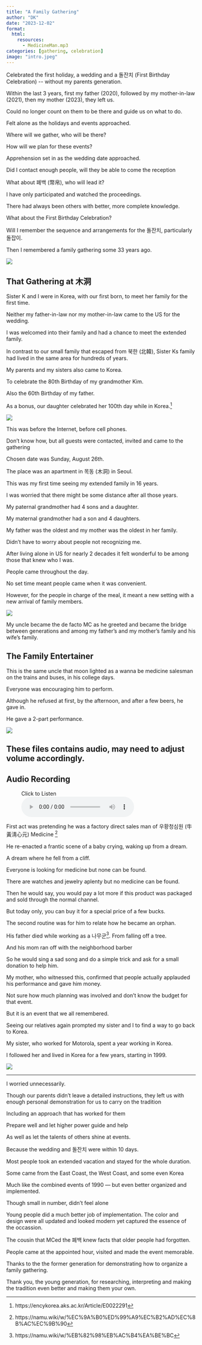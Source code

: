 ---
title: "A Family Gathering"
author: "DK"
date: "2023-12-02"
format: 
  html:
    resources:
      - MedicineMan.mp3
categories: [gathering, celebration]
image: "intro.jpeg"
---

Celebrated the first holiday, a wedding and a 돌잔치 (First Birthday Celebration) \-- without my parents generation.

Within the last 3 years, first my father (2020), followed by my mother-in-law (2021), then my mother (2023), they left us.

Could no longer count on them to be there and guide us on what to do.

Felt alone as the holidays and events approached.

Where will we gather, who will be there?

How will we plan for these events?

Apprehension set in as the wedding date approached.

Did I contact enough people, will they be able to come the reception

What about 폐백 (幣帛), who will lead it?

I have only participated and watched the proceedings.

There had always been others with better, more complete knowledge.

What about the First Birthday Celebration?

Will I remember the sequence and arrangements for the 돌잔치, particularly 돌잡이.

Then I remembered a family gathering some 33 years ago.

![](main.jpeg)

## That Gathering at 木洞

Sister K and I were in Korea, with our first born, to meet her family for the first time.

Neither my father-in-law nor my mother-in-law came to the US for the wedding.

I was welcomed into their family and had a chance to meet the extended family.

In contrast to our small family that escaped from 북한 (北韓), Sister Ks family had lived in the same area for hundreds of years.

My parents and my sisters also came to Korea.

To celebrate the 80th Birthday of my grandmother Kim.

Also the 60th Birthday of my father.

As a bonus, our daughter celebrated her 100th day while in Korea.^[https://encykorea.aks.ac.kr/Article/E0022291]

![](grandma.jpg)

This was before the Internet, before cell phones.

Don't know how, but all guests were contacted, invited and came to the gathering

Chosen date was Sunday, August 26th.

The place was an apartment in 목동 (木洞) in Seoul.

This was my first time seeing my extended family in 16 years.

I was worried that there might be some distance after all those years.

My paternal grandmother had 4 sons and a daughter.

My maternal grandmother had a son and 4 daughters.

My father was the oldest and my mother was the oldest in her family.

Didn't have to worry about people not recognizing me.

After living alone in US for nearly 2 decades it felt wonderful to be among those that knew who I was.

People came throughout the day.

No set time meant people came when it was convenient.

However, for the people in charge of the meal, it meant a new setting with a new arrival of family members.

![](food.jpg)

My uncle became the de facto MC as he greeted and became the bridge between generations and among my father's and my mother's family and his wife's family.

## The Family Entertainer

This is the same uncle that moon lighted as a wanna be medicine salesman on the trains and buses, in his college days.

Everyone was encouraging him to perform.

Although he refused at first, by the afternoon, and after a few beers, he gave in.

He gave a 2-part performance.

![](mom.jpg)

::: callout-note
## These files contains audio, may need to adjust volume accordingly.
:::

## Audio Recording

<figure>

<figcaption>Click to Listen</figcaption>

<audio  controls src="MedicineMan.mp3">

Your browser does not support the <code>audio</code> element.

</audio>

</figure>


First act was pretending he was a factory direct sales man of 우황청심원 (牛黃淸心元) Medicine ^[https://namu.wiki/w/%EC%9A%B0%ED%99%A9%EC%B2%AD%EC%8B%AC%EC%9B%90]

He re-enacted a frantic scene of a baby crying, waking up from a dream.

A dream where he fell from a cliff.

Everyone is looking for medicine but none can be found.

There are watches and jewelry aplenty but no medicine can be found.

Then he would say, you would pay a lot more if this product was packaged and sold through the normal channel.

But today only, you can buy it for a special price of a few bucks.

The second routine was for him to relate how he became an orphan.

His father died while working as a 나무군^[https://namu.wiki/w/%EB%82%98%EB%AC%B4%EA%BE%BC]. From falling off a tree.

And his mom ran off with the neighborhood barber

So he would sing a sad song and do a simple trick and ask for a small donation to help him.

My mother, who witnessed this, confirmed that people actually applauded his performance and gave him money.

Not sure how much planning was involved and don't know the budget for that event.

But it is an event that we all remembered.

Seeing our relatives again prompted my sister and I to find a way to go back to Korea.

My sister, who worked for Motorola, spent a year working in Korea.

I followed her and lived in Korea for a few years, starting in 1999.

![](parting.jpeg)

------------------------------------------------------------------------

I worried unnecessarily.

Though our parents didn't leave a detailed instructions, they left us with enough personal demonstration for us to carry on the tradition

Including an approach that has worked for them

Prepare well and let higher power guide and help

As well as let the talents of others shine at events.

Because the wedding and 돌잔치 were within 10 days.

Most people took an extended vacation and stayed for the whole duration.

Some came from the East Coast, the West Coast, and some even Korea

Much like the combined events of 1990 --- but even better organized and implemented.

Though small in number, didn't feel alone

Young people did a much better job of implementation.
The color and design were all updated and looked modern yet captured the essence of the occassion.

The cousin that MCed the 폐백 knew facts that older people had forgotten.

People came at the appointed hour, visited and made the event memorable.

Thanks to the the former generation for demonstrating how to organize a family gathering.

Thank you, the young generation, for researching, interpreting and making the tradition even better and making them your own.
